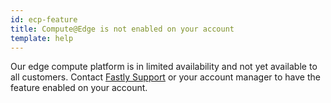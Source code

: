 ```yaml
---
id: ecp-feature
title: Compute@Edge is not enabled on your account
template: help
---
```


Our edge compute platform is in limited availability and not yet available to all customers. Contact [Fastly Support](https://support.fastly.com/hc/en-us) or your account manager to have the feature enabled on your account.
